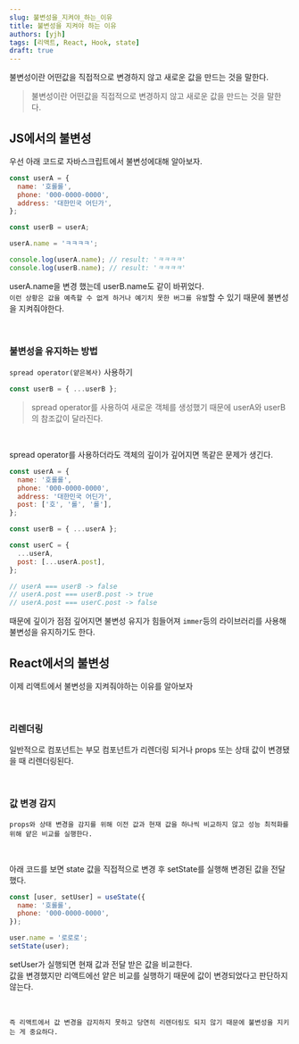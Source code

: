 ```yaml
---
slug: 불변성을_지켜야_하는_이유
title: 불변성을 지켜야 하는 이유
authors: [yjh]
tags: [리액트, React, Hook, state]
draft: true
---
```


<div className="preview">
  불변성이란 어떤값을 직접적으로 변경하지 않고 새로운 값을 만드는 것을 말한다.
</div>

<!--truncate-->

> 불변성이란 어떤값을 직접적으로 변경하지 않고 새로운 값을 만드는 것을 말한다.

<!-- https://bohyeon-n.github.io/deploy/react/react_immutable.html -->

## JS에서의 불변성

<!-- https://velog.io/@han-byul-yang/Javascript-Javascript-%EB%B6%88%EB%B3%80%EC%84%B1 -->

우선 아래 코드로 자바스크립트에서 불변성에대해 알아보자.

```js
const userA = {
  name: '호롤롤',
  phone: '000-0000-0000',
  address: '대한민국 어딘가',
};

const userB = userA;

userA.name = 'ㅋㅋㅋㅋ';

console.log(userA.name); // result: 'ㅋㅋㅋㅋ'
console.log(userB.name); // result: 'ㅋㅋㅋㅋ'
```

userA.name을 변경 했는데 userB.name도 같이 바뀌었다.  
`이런 상황은 값을 예측할 수 없게 하거나 예기치 못한 버그를 유발`할 수 있기 때문에 불변성을 지켜줘야한다.

<br />

### 불변성을 유지하는 방법

`spread operator(얕은복사)` 사용하기

```js
const userB = { ...userB };
```

> spread operator를 사용하여 새로운 객체를 생성했기 때문에 userA와 userB의 참조값이 달라진다.

<br />

spread operator를 사용하더라도 객체의 깊이가 깊어지면 똑같은 문제가 생긴다.

```js
const userA = {
  name: '호롤롤',
  phone: '000-0000-0000',
  address: '대한민국 어딘가',
  post: ['호', '롤', '롤'],
};

const userB = { ...userA };

const userC = {
  ...userA,
  post: [...userA.post],
};

// userA === userB -> false
// userA.post === userB.post -> true
// userA.post === userC.post -> false
```

때문에 깊이가 점점 깊어지면 불변성 유지가 힘들어져 `immer`등의 라이브러리를 사용해 불변성을 유지하기도 한다.

## React에서의 불변성

이제 리액트에서 불변성을 지켜줘야하는 이유를 알아보자

<br />

### 리렌더링

일반적으로 컴포넌트는 부모 컴포넌트가 리렌더링 되거나 props 또는 상태 값이 변경됐을 때 리렌더링된다.

<br />

### 값 변경 감지

`props와 상태 변경을 감지를 위해 이전 값과 현재 값을 하나씩 비교하지 않고 성능 최적화를 위해 얕은 비교를 실행한다.`

<br />

<!-- 위와 같이 user.name 값을 바꾸고 setState 실행해 값을 변경했다고 하더라도 기존
user와 setUser 넘겨준 데이터의 참조 값이 같기 때문에 컴포넌트는 다시 렌더링되지 않는다. -->

아래 코드를 보면 state 값을 직접적으로 변경 후 setState를 실행해 변경된 값을 전달했다.

```js
const [user, setUser] = useState({
  name: '호롤롤',
  phone: '000-0000-0000',
});

user.name = '로로로';
setState(user);
```

setUser가 실행되면 현재 값과 전달 받은 값을 비교한다.  
값을 변경했지만 리액트에선 얕은 비교를 실행하기 때문에 값이 변경되었다고 판단하지 않는다.

<br />

`즉 리액트에서 값 변경을 감지하지 못하고 당연히 리렌더링도 되지 않기 때문에 불변성을 지키는 게 중요하다.`

<br />

<!-- https://velog.io/@devmag/React-state-%EB%B3%80%EA%B2%BD-%EC%8B%9C-%EC%99%9C-useState-setState%EB%A5%BC-%EC%93%B0%EB%8A%94%EA%B0%80 -->
